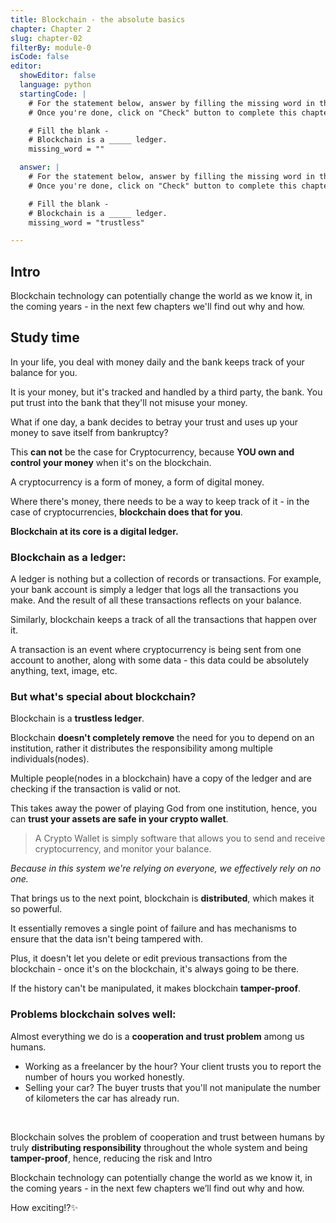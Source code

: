 ```yaml
---
title: Blockchain - the absolute basics
chapter: Chapter 2
slug: chapter-02
filterBy: module-0
isCode: false
editor:
  showEditor: false
  language: python
  startingCode: |
    # For the statement below, answer by filling the missing word in the `missing_word` variable below(between the double quotes)
    # Once you're done, click on "Check" button to complete this chapter ✅

    # Fill the blank - 
    # Blockchain is a _____ ledger.
    missing_word = ""

  answer: |
    # For the statement below, answer by filling the missing word in the `missing_word` variable below(between the double quotes)
    # Once you're done, click on "Check" button to complete this chapter ✅

    # Fill the blank - 
    # Blockchain is a _____ ledger.
    missing_word = "trustless"

---
```

## Intro
Blockchain technology can potentially change the world as we know it, in the coming years - in the next few chapters we'll find out why and how.

## Study time

In your life, you deal with money daily and the bank keeps track of your balance for you. 

It is your money, but it's tracked and handled by a third party, the bank. You put trust into the bank that they'll not misuse your money.

What if one day, a <span class="string-highlight">bank decides to betray your trust and uses up your money to save itself from bankruptcy?</span>

This **can not** be the case for Cryptocurrency, because **YOU own and control your money** when it's on the blockchain.

A cryptocurrency is a form of money, a form of digital money.

Where there's money, there needs to be a way to keep track of it - in the case of cryptocurrencies, **blockchain does that for you**.

**Blockchain at its core is a <span class="string-highlight">digital ledger</span>.**

### Blockchain as a ledger:
A ledger is nothing but a collection of records or transactions. 
For example, your bank account is simply a ledger that logs all the transactions you make. And the result of all these transactions reflects on your balance.

Similarly, blockchain keeps a track of all the transactions that happen over it.

A transaction is an event where cryptocurrency is being sent from one account to another, along with some data - this data could be absolutely anything, text, image, etc.


### But what's special about blockchain?
Blockchain is a <span class="string-highlight">**trustless ledger**</span>.

Blockchain **doesn't completely remove** the need for you to depend on an institution, rather it distributes the responsibility among multiple individuals(nodes).

Multiple people(nodes in a blockchain) have a copy of the ledger and are checking if the transaction is valid or not.
 
This takes away the power of playing God from one institution, hence, you can **trust your assets are safe in your crypto wallet**.

> A Crypto Wallet is simply software that allows you to send and receive cryptocurrency, and monitor your balance.

_Because in this system we're relying on everyone, we effectively rely on no one._

That brings us to the next point, blockchain is **distributed**, which makes it so powerful. 

It essentially removes a single point of failure and has mechanisms to ensure that the data isn't being tampered with.

Plus, it doesn't let you delete or edit previous transactions from the blockchain - once it's on the blockchain, it's always going to be there.

If the history can't be manipulated, it makes blockchain **tamper-proof**.

### Problems blockchain solves well:
Almost everything we do is a **cooperation and trust problem** among us humans.
- Working as a freelancer by the hour? Your client trusts you to report the number of hours you worked honestly.
- Selling your car? The buyer trusts that you'll not manipulate the number of kilometers the car has already run.

<br />

Blockchain <span class="string-highlight">solves the problem of cooperation and trust between humans</span> by truly **distributing responsibility** throughout the whole system and being **tamper-proof**, hence, reducing the risk and Intro

Blockchain technology can potentially change the world as we know it, in the coming years - in the next few chapters we’ll find out why and how.


How exciting!?✨